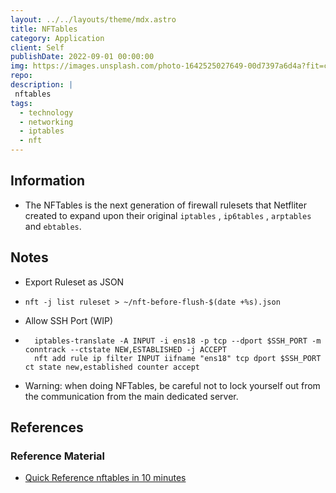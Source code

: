 ```yaml
---
layout: ../../layouts/theme/mdx.astro
title: NFTables
category: Application
client: Self
publishDate: 2022-09-01 00:00:00
img: https://images.unsplash.com/photo-1642525027649-00d7397a6d4a?fit=crop&w=1400&h=700&q=75
repo:
description: |
 nftables
tags:
  - technology
  - networking
  - iptables
  - nft
---
```



## Information

- The NFTables is the next generation of firewall rulesets that Netfliter created to expand upon their original `iptables` , `ip6tables` , `arptables` and `ebtables`.

## Notes

- Export Ruleset as JSON

- ```shell
  nft -j list ruleset > ~/nft-before-flush-$(date +%s).json
  ```

- Allow SSH Port (WIP)

- ```shell
    iptables-translate -A INPUT -i ens18 -p tcp --dport $SSH_PORT -m conntrack --ctstate NEW,ESTABLISHED -j ACCEPT
    nft add rule ip filter INPUT iifname "ens18" tcp dport $SSH_PORT ct state new,established counter accept
    ```

- Warning: when doing NFTables, be careful not to lock yourself out from the communication from the main dedicated server.

## References

### Reference Material

- [Quick Reference nftables in 10 minutes](https://wiki.nftables.org/wiki-nftables/index.php/Quick_reference-nftables_in_10_minutes)

